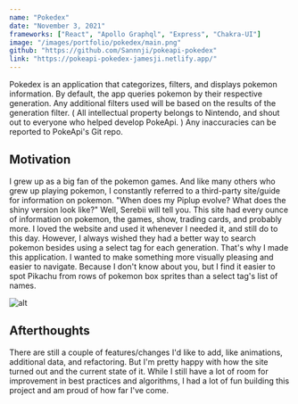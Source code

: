 ```yaml
---
name: "Pokedex"
date: "November 3, 2021"
frameworks: ["React", "Apollo Graphql", "Express", "Chakra-UI"]
image: "/images/portfolio/pokedex/main.png"
github: "https://github.com/Sannnji/pokeapi-pokedex"
link: "https://pokeapi-pokedex-jamesji.netlify.app/"
---
```


Pokedex is an application that categorizes, filters, and displays pokemon information. By default, the app
queries pokemon by their respective generation. Any additional filters used will be based on the results
of the generation filter. ( All intellectual property belongs to Nintendo, and shout out to everyone who helped
develop PokeApi. ) Any inaccuracies can be reported to PokeApi's Git repo.

## Motivation

I grew up as a big fan of the pokemon games. And like many others who grew up playing pokemon, I constantly
referred to a third-party site/guide for information on pokemon. "When does my Piplup evolve? What does the
shiny version look like?" Well, Serebii will tell you. This site had every ounce of information on pokemon,
the games, show, trading cards, and probably more. I loved the website and used it whenever I needed it, and
still do to this day. However, I always wished they had a better way to search pokemon besides using a select
tag for each generation. That's why I made this application. I wanted to make something more visually
pleasing and easier to navigate. Because I don't know about you, but I find it easier to spot Pikachu from rows of
pokemon box sprites than a select tag's list of names.

![alt](/images/portfolio/pokedex/evolution-example.png)

## Afterthoughts

There are still a couple of features/changes I'd like to add, like animations, additional data, and
refactoring. But I'm pretty happy with how the site turned out and the current state of it. While I still
have a lot of room for improvement in best practices and algorithms, I had a lot of fun building this project
and am proud of how far I've come.

